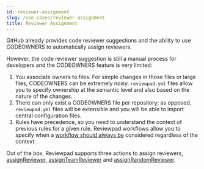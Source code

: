 ```yaml
---
id: reviewer-assignment
slug: /use-cases/reviewer-assignment
title: Reviewer Assignment
---
```



GitHub already provides code reviewer suggestions and the ability to use CODEOWNERS to automatically assign reviewers.

However, the code reviewer suggestion is still a manual process for developers and the CODEOWNERS feature is very limited:

1. You associate owners to files. For simple changes in those files or large files, CODEOWNERS can be extremely noisy. `reviewpad.yml` files allow you to specify ownership at the semantic level and also based on the nature of the changes.
2. There can only exist a CODEOWNERS file per repository; as opposed, `reviewpad.yml` files will be extensible and you will be able to import central configuration files.
3. Rules have precedence, so you need to understand the context of previous rules for a given rule. Reviewpad workflows allow you to specify when a [workflow should always be](/guides/syntax#workflow) considered regardless of the context.

Out of the box, Reviewpad supports three actions to assign reviewers, [assignReviewer](/guides/built-ins#assignreviewer), [assignTeamReviewer](/guides/built-ins#assignteamreviewer) and [assignRandomReviewer](/guides/built-ins#assignrandomreviewer).

<DocCardList items={useCurrentSidebarCategory().items} />
